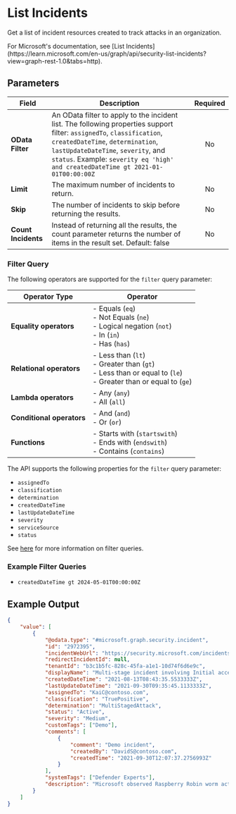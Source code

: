
# List Incidents

Get a list of incident resources created to track attacks in an organization.

<Callout type="info">
	For Microsoft's documentation, see [List
	Incidents](https://learn.microsoft.com/en-us/graph/api/security-list-incidents?view=graph-rest-1.0&tabs=http).
</Callout>

## Parameters

| Field               | Description                                                                                                                                                                                                                                                                           | Required |
| ------------------- | ------------------------------------------------------------------------------------------------------------------------------------------------------------------------------------------------------------------------------------------------------------------------------------- | :------: |
| **OData Filter**    | An OData filter to apply to the incident list. The following properties support filter: `assignedTo`, `classification`, `createdDateTime`, `determination`, `lastUpdateDateTime`, `severity`, and `status`. Example: `severity eq 'high' and createdDateTime gt 2021-01-01T00:00:00Z` |    No    |
| **Limit**           | The maximum number of incidents to return.                                                                                                                                                                                                                                            |    No    |
| **Skip**            | The number of incidents to skip before returning the results.                                                                                                                                                                                                                         |    No    |
| **Count Incidents** | Instead of returning all the results, the count parameter returns the number of items in the result set. Default: false                                                                                                                                                               |    No    |

### Filter Query

The following operators are supported for the `filter` query parameter:

| Operator Type             | Operator                                                                                                                    |
| ------------------------- | --------------------------------------------------------------------------------------------------------------------------- |
| **Equality operators**    | - Equals (`eq`) <br/> - Not Equals (`ne`) <br/> - Logical negation (`not`) <br/> - In (`in`) <br/> - Has (`has`)            |
| **Relational operators**  | - Less than (`lt`) <br/> - Greater than (`gt`) <br/> - Less than or equal to (`le`) <br/> - Greater than or equal to (`ge`) |
| **Lambda operators**      | - Any (`any`) <br/> - All (`all`)                                                                                           |
| **Conditional operators** | - And (`and`) <br/> - Or (`or`)                                                                                             |
| **Functions**             | - Starts with (`startswith`) <br/> - Ends with (`endswith`) <br/> - Contains (`contains`)                                   |

The API supports the following properties for the `filter` query parameter:

-   `assignedTo`
-   `classification`
-   `determination`
-   `createdDateTime`
-   `lastUpdateDateTime`
-   `severity`
-   `serviceSource`
-   `status`

See [here](https://learn.microsoft.com/en-us/graph/filter-query-parameter?tabs=http) for more information on filter queries.

### Example Filter Queries

-   `createdDateTime gt 2024-05-01T00:00:00Z`

## Example Output

```json
{
	"value": [
		{
			"@odata.type": "#microsoft.graph.security.incident",
			"id": "2972395",
			"incidentWebUrl": "https://security.microsoft.com/incidents/2972395?tid=12f988bf-16f1-11af-11ab-1d7cd011db47",
			"redirectIncidentId": null,
			"tenantId": "b3c1b5fc-828c-45fa-a1e1-10d74f6d6e9c",
			"displayName": "Multi-stage incident involving Initial access & Command and control on multiple endpoints reported by multiple sources",
			"createdDateTime": "2021-08-13T08:43:35.5533333Z",
			"lastUpdateDateTime": "2021-09-30T09:35:45.1133333Z",
			"assignedTo": "KaiC@contoso.com",
			"classification": "TruePositive",
			"determination": "MultiStagedAttack",
			"status": "Active",
			"severity": "Medium",
			"customTags": ["Demo"],
			"comments": [
				{
					"comment": "Demo incident",
					"createdBy": "DavidS@contoso.com",
					"createdTime": "2021-09-30T12:07:37.2756993Z"
				}
			],
			"systemTags": ["Defender Experts"],
			"description": "Microsoft observed Raspberry Robin worm activity spreading through infected USB on multiple devices in your environment. From available intel, these infections could be a potential precursor activity to ransomware deployment. ..."
		}
	]
}
```
